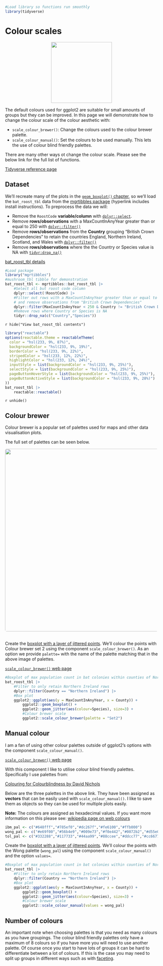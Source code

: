 ```r
#Load library so functions run smoothly
library(tidyverse)
```
# Colour scales

<center>
![](images/ggplot2_colour_scales.png){style="width:200px"}
</center>

The default colours used for ggplot2 are suitable for small amounts of groups but they can be improved.
In this page we will demonstrate how to change the colour scale of the colour aesthetic with:

- `scale_colour_brewer()`: Change the colours used to the colour brewer palette.
- `scale_colour_manual()`: Set the colours to be used manually. This lets the use of colour blind friendly palettes.

There are many other ways ot change the colour scale. Please see the below link for the full list of functions.

[Tidyverse reference page](https://ggplot2.tidyverse.org//reference/index.html#scales)

## Dataset

We'll recreate many of the plots in the [`geom_boxplot()` chapter](/ggplot2/geom_boxplot.qmd), so we'll load the `bat_roost_tbl` data from the [mgrtibbles package](/datasets/mgrtibbles.qmd) (hyperlink includes install instructions).
To preprocess the data we will:

- Remove the `RoostCode` __variable/column__ with [`dplyr::select`](/dplyr/select.qmd).
- Remove __rows/observations__ with a MaxCountInAnyYear greater than or equal to 250 with [`dplyr::filter()`](/dplyr/filter.qmd)
- Remove __rows/observations__ from the __Country__ grouping "British Crown Dependencies" to retain the countries England, Northern Ireland, Scotland, and Wales with [`dplyr::filter()`](/dplyr/filter.qmd)
- Remove __rows/observations__ where the the Country or Species value is NA with [`tidyr:drop_na()`](/tidyr/drop_na.qmd)

[bat_roost_tbl details](https://github.com/m-gemmell/mgrtibbles/wiki/bat_roost_tbl)

```r
#Load package
library("mgrtibbles")
#mushroom_tbl tibble for demonstration
bat_roost_tbl <- mgrtibbles::bat_roost_tbl |>
    #Select all but roost code column
    dplyr::select(!RoostCode) |>
    #Filter out rows with a MaxCountInAnyYear greater than or equal to 250
    # and remove observations from "British Crown Dependencies"
    dplyr::filter(MaxCountInAnyYear < 250 & Country != "British Crown Dependencies") |>
    #Remove rows where Country or Species is NA
    tidyr::drop_na(c("Country","Species"))
```

`r hide("View bat_roost_tbl contents")`
```r
library("reactable")
options(reactable.theme = reactableTheme(
  color = "hsl(233, 9%, 87%)",
  backgroundColor = "hsl(233, 9%, 19%)",
  borderColor = "hsl(233, 9%, 22%)",
  stripedColor = "hsl(233, 12%, 22%)",
  highlightColor = "hsl(233, 12%, 24%)",
  inputStyle = list(backgroundColor = "hsl(233, 9%, 25%)"),
  selectStyle = list(backgroundColor = "hsl(233, 9%, 25%)"),
  pageButtonHoverStyle = list(backgroundColor = "hsl(233, 9%, 25%)"),
  pageButtonActiveStyle = list(backgroundColor = "hsl(233, 9%, 28%)")
))
bat_roost_tbl |>
    reactable::reactable()
```
`r unhide()`

## Colour brewer

Colour brewer is a popular set of palettes used for maps and other data visualisation plots.

The full set of palettes can be seen below.

<center>
![](images/colourbrewer.png){style="width:600px; border-radius:5px"}
</center>
 <br>
Create the [boxplot with a layer of jittered points](/ggplot2/geom_boxplot.qmd#layer-of-jittered-points).
We'll colour the points with Colour brewer set 2 using the component `scale_colour_brewer()`.
As an option we provide `palette=` with the name of the palette matching that in the above image of palettes.

[`scale_colour_brewer()` web page](https://ggplot2.tidyverse.org//reference/scale_brewer.html)

```r
#Boxplot of max population count in bat colonies within counties of Northern Ireland
bat_roost_tbl |>
    #Filter to only retain Northern Ireland rows
    dplyr::filter(Country == "Northern Ireland") |>
    #Box plot
    ggplot2::ggplot(aes(y = MaxCountInAnyYear, x = County)) +
        ggplot2::geom_boxplot() +
        ggplot2::geom_jitter(aes(colour=Species), size=3) +
        #Colour brewer scale
        ggplot2::scale_colour_brewer(palette = "Set2")
```


## Manual colour

I am a fan of using other colour palettes outside of ggplot2's options with the component `scale_colour_manual()`.

[`scale_colour_brewer()` web page](https://ggplot2.tidyverse.org//reference/scale_manual.html)

With this component I like to utilise colour blind friendly palettes.
Specifically I use palettes from:

[Colouring for Colourblindness by David Nichols](https://davidmathlogic.com/colorblind/#%23D81B60-%231E88E5-%23FFC107-%23004D40)

Below are the three palettes in the above link.
They have been assigned as __vectors__ that can be easily used with `scale_colour_manual()`.
I like to save them as objects so they can be used for multiple plots easily.

__Note:__ The colours are assigned as hexadecimal values. If you want more information on this please see: [wikipedia page on web colours](https://en.wikipedia.org/wiki/Web_colors)

```r
ibm_pal <- c("#648fff","#785ef0","#dc267f","#fe6100","#ffb000")
wong_pal <- c("#e69f00","#56b4e9","#009e73","#f0e442","#0072b2","#d55e00","#cc79a7","#000000")
tol_pal <- c("#332288","#117733","#44aa99","#88ccee","#ddcc77","#cc6677","#aa4499","#882255")
```

Create the [boxplot with a layer of jittered points](/ggplot2/geom_boxplot.qmd#layer-of-jittered-points).
We'll colour the points with the Wong palette (`wong_pal`) using the component `scale_colour_manual()` and the option `values=`.

```r
#Boxplot of max population count in bat colonies within counties of Northern Ireland
bat_roost_tbl |>
    #Filter to only retain Northern Ireland rows
    dplyr::filter(Country == "Northern Ireland") |>
    #Box plot
    ggplot2::ggplot(aes(y = MaxCountInAnyYear, x = County)) +
        ggplot2::geom_boxplot() +
        ggplot2::geom_jitter(aes(colour=Species), size=3) +
        #Colour brewer scale
        ggplot2::scale_colour_manual(values = wong_pal)
```

## Number of colours

An important note when choosing palettes is that you need as many colours as you have groupings.
The colour blind friendly palettes only have a maximum of 8 colours so if you have more you will need to use another palette.
Of course once you start to have lots of groups it can be hard to differentiate between a lot of colours.
If this is the case you may need to split up groups in different ways such as with [faceting](/ggplot2/facet.qmd).